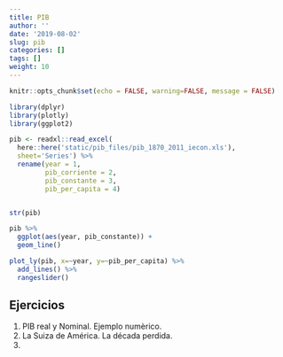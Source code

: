 ```yaml
---
title: PIB
author: ''
date: '2019-08-02'
slug: pib
categories: []
tags: []
weight: 10
---
```

```r
knitr::opts_chunk$set(echo = FALSE, warning=FALSE, message = FALSE)

library(dplyr)
library(plotly)
library(ggplot2)

pib <- readxl::read_excel(
  here::here('static/pib_files/pib_1870_2011_iecon.xls'),
  sheet='Series') %>% 
  rename(year = 1,
         pib_corriente = 2,
         pib_constante = 3,
         pib_per_capita = 4)


str(pib)

```
```r
pib %>% 
  ggplot(aes(year, pib_constante)) + 
  geom_line()
```


```r

plot_ly(pib, x=~year, y=~pib_per_capita) %>% 
  add_lines() %>% 
  rangeslider()
```

## Ejercicios

1. PIB real y Nominal. Ejemplo numèrico.
2. La Suiza de América. La década perdida.
3. 